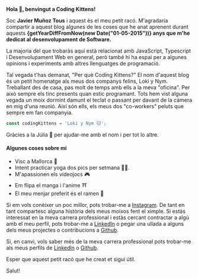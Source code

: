 
<Highlight><b class='font-display text-xl text-primary-600 dark:text-primary-100'>Hola 👋, benvingut a Coding Kittens!</b></Highlight>

Soc <b>Javier Muñoz Tous</b> i aquest és el meu petit racó. M'agradaria compartir a aquest blog algunes de les coses que he anat aprenent durant aquests **{getYearDiffFromNow(new Date("01-05-2015"))} anys que m'he dedicat al desenvolupament de Software.**

La majoria del que trobaràs aquí està relacionat amb JavaScript, Typescript i Desenvolupament Web en general, però també hi ha espai per a algunes opinions i experiments amb altres llenguatges de programació.

Tal vegada t'has demanat, "Per què Coding Kittens?" <Highlight>El nom d'aquest blog és un petit homenatge als meus dos companys felins, Loki y Nym</Highlight>. Treballant des de casa, pas molt de temps amb ells a la meva "oficina". Per això sempre els tinc presents quan estic programant. Tots hem vist alguna vegada un moix dormint damunt el teclat o passant per davant de la càmera en mig d'una reunió. Així són ells, els meus dos "co-workers" peluts que sempre em fan companyia. 

```typescript
const codingKittens = 'Loki y Nym 🐱';
```

Gràcies a la Júlia 🧡 per ajudar-me amb el nom i per tot lo altre.

#### Algunes coses sobre mi

- Visc a Mallorca 🌴
- Intent practicar yoga dos pics per setmana 🧘‍♂️.
- M'apassionen els videojocs 🎮
- Em flipa el manga i l'anime ⛩️
- El meu menjar preferit és el ramen 🍜

Si em vols conèixer un poc millor, pots trobar-me a [Instagram](https://www.instagram.com/javimtib92). De tant en tant compartesc alguna història dels meus moixos fent el ximple. Si estàs interessat en la meva carrera professional i estàs cercant contractar a algú amb el meu perfil, pots trobar-me a [LinkedIn](https://www.linkedin.com/in/javier-muñoz-tous/) o pegar una ullada a alguns dels meus projectes o contribucions a [Github](https://github.com/Javimtib92).

Si, en canvi, vols saber més de la meva carrera professional pots trobar-me als meus perfils de [LinkedIn](https://www.linkedin.com/in/javier-muñoz-tous/) o [Github](https://github.com/Javimtib92).

Esper que aquest petit racó que he creat et sigui útil.

Salut!